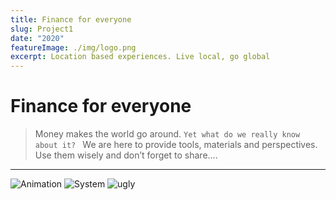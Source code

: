 ```yaml
---
title: Finance for everyone 
slug: Project1
date: "2020"
featureImage: ./img/logo.png
excerpt: Location based experiences. Live local, go global 
---
```


# Finance for everyone

> Money makes the world go around. `Yet what do we really know about it? `     We are here to provide tools, materials and perspectives.                              Use them wisely and don’t forget to share....

---

![Animation](./img/animation.gif)
![System](./img/system.png)
![ugly](./img/ugly.png)

